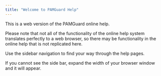 ```yaml
---
title: "Welcome to PAMGuard Help"
---
```


This is a web version of the PAMGuard online help.

Please note that not all of the functionality of the online help system translates perfectly to a web browser, so there may be functionality in the online help that is not replicated here.

Use the sidebar navigation to find your way through the help pages.

If you cannot see the side bar, expand the width of your browser window and it will appear.
